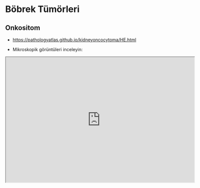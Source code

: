 # Böbrek Tümörleri

## Onkositom

-   <https://pathologyatlas.github.io/kidneyoncocytoma/HE.html>

-   Mikroskopik görüntüleri inceleyin:

<iframe src="https://pathologyatlas.github.io/kidneyoncocytoma/HE.html" width="600px" height="400px">

</iframe>
